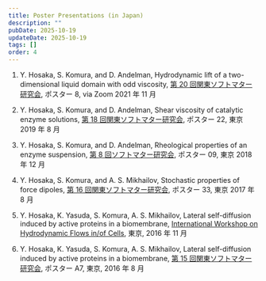 ```yaml
---
title: Poster Presentations (in Japan)
description: ""
pubDate: 2025-10-19
updateDate: 2025-10-19
tags: []
order: 4
---
```


1. Y. Hosaka, S. Komura, and D. Andelman,
   Hydrodynamic lift of a two-dimensional liquid domain with odd viscosity,
   [第 20 回関東ソフトマター研究会](https://noguchi.issp.u-tokyo.ac.jp/ks/index.html), ポスター 8, via Zoom 2021 年 11 月

1. Y. Hosaka, S. Komura, and D. Andelman,
   Shear viscosity of catalytic enzyme solutions,
   [第 18 回関東ソフトマター研究会](https://noguchi.issp.u-tokyo.ac.jp/ks/ks2019.html), ポスター 22, 東京 2019 年 8 月

1. Y. Hosaka, S. Komura, and D. Andelman,
   Rheological properties of an enzyme suspension,
   [第 8 回ソフトマター研究会](http://softmatter.xsrv.jp/event/meeting08.html), ポスター 09, 東京 2018 年 12 月

1. Y. Hosaka, S. Komura, and A. S. Mikhailov,
   Stochastic properties of force dipoles,
   [第 16 回関東ソフトマター研究会](https://noguchi.issp.u-tokyo.ac.jp/ks/ks2017.html), ポスター 33, 東京 2017 年 8 月

1. Y. Hosaka, K. Yasuda, S. Komura, A. S. Mikhailov,
   Lateral self-diffusion induced by active proteins in a biomembrane,
   [International Workshop on Hydrodynamic Flows in/of Cells](http://sfs-dynamics.jp/eng/kenkyukai/20161124/index.html), 東京, 2016 年 11 月

1. Y. Hosaka, K. Yasuda, S. Komura, A. S. Mikhailov,
   Lateral self-diffusion induced by active proteins in a biomembrane,
   [第 15 回関東ソフトマター研究会](https://noguchi.issp.u-tokyo.ac.jp/ks/ks2016.html), ポスター A7, 東京, 2016 年 8 月
